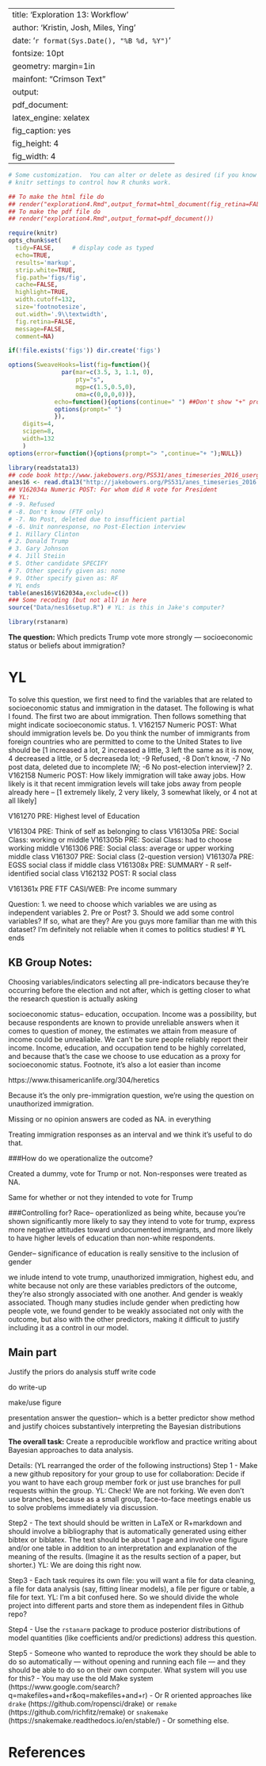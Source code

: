 --
title: 'Exploration 13: Workflow'
author: 'Kristin, Josh, Miles, Ying'
date: '`r format(Sys.Date(), "%B %d, %Y")`'
fontsize: 10pt
geometry: margin=1in
mainfont: "Crimson Text"
output:
  pdf_document:
    latex_engine: xelatex
    fig_caption: yes
    fig_height: 4
    fig_width: 4
---



```r
# Some customization.  You can alter or delete as desired (if you know what you are doing).
# knitr settings to control how R chunks work.

## To make the html file do
## render("exploration4.Rmd",output_format=html_document(fig_retina=FALSE))
## To make the pdf file do
## render("exploration4.Rmd",output_format=pdf_document())

require(knitr)
opts_chunk$set(
  tidy=FALSE,     # display code as typed
  echo=TRUE,
  results='markup',
  strip.white=TRUE,
  fig.path='figs/fig',
  cache=FALSE,
  highlight=TRUE,
  width.cutoff=132,
  size='footnotesize',
  out.width='.9\\textwidth',
  fig.retina=FALSE,
  message=FALSE,
  comment=NA)

if(!file.exists('figs')) dir.create('figs')

options(SweaveHooks=list(fig=function(){
			   par(mar=c(3.5, 3, 1.1, 0),
			       pty="s",
			       mgp=c(1.5,0.5,0),
			       oma=c(0,0,0,0))},
			 echo=function(){options(continue=" ") ##Don't show "+" prompts,
			 options(prompt=" ")
			 }),
	digits=4,
	scipen=8,
	width=132
	)
options(error=function(){options(prompt="> ",continue="+ ");NULL})
```


```r
library(readstata13)
## code book http://www.jakebowers.org/PS531/anes_timeseries_2016_userguidecodebook.pdf
anes16 <- read.dta13("http://jakebowers.org/PS531/anes_timeseries_2016.dta")
## V162034a Numeric POST: For whom did R vote for President
## YL:
# -9. Refused
# -8. Don't know (FTF only)
# -7. No Post, deleted due to insufficient partial
# -6. Unit nonresponse, no Post-Election interview
# 1. Hillary Clinton
# 2. Donald Trump
# 3. Gary Johnson
# 4. Jill Steiin
# 5. Other candidate SPECIFY
# 7. Other specify given as: none
# 9. Other specify given as: RF
# YL ends
table(anes16$V162034a,exclude=c())
### Some recoding (but not all) in here
source("Data/nes16setup.R") # YL: is this in Jake's computer?
```

```r
library(rstanarm)
```

**The question:** Which predicts Trump vote more strongly --- socioeconomic status or beliefs about immigration?

# YL
To solve this question, we first need to find the variables that are related to socioeconomic status and immigration in the dataset. The following is what I found. The first two are about immigration. Then follows something that might indicate socioeconomic status. 
1. V162157 Numeric POST: What should immigration levels be. Do you think the number of immigrants from foreign countries who are permitted to come to the United States to live should be [1 increased a lot, 2 increased a little, 3 left the same as it is now, 4 decreased a little, or 5 decreaseda lot; -9 Refused, -8 Don't know, -7 No post data, deleted due to incomplete IW; -6 No post-election interview]?
2. V162158 Numeric POST: How likely immigration will take away jobs. How likely is it that recent immigration levels will take jobs away from people already here -- [1 extremely likely, 2 very likely, 3 somewhat likely, or 4 not at all likely]

V161270 PRE: Highest level of Education

V161304 PRE: Think of self as belonging to class
V161305a PRE: Social Class: working or middle
V161305b PRE: Social Class: had to choose working middle
V161306 PRE: Social class: average or upper working middle class 
V161307 PRE: Social class (2-question version)
V161307a PRE: EGSS social class if middle class
V161308x PRE: SUMMARY - R self-identified social class
V162132 POST: R social class

V161361x PRE FTF CASI/WEB: Pre income summary

Question: 1. we need to choose which variables we are using as independent variables
2. Pre or Post?
3. Should we add some control variables? If so, what are they?
Are you guys more familiar than me with this dataset? I'm definitely not reliable when it comes to politics studies!
# YL ends

## KB Group Notes:
 Choosing variables/indicators
selecting all pre-indicators because they're occurring before the election and not after, which is getting closer to what the research question is actually asking

socioeconomic status-- education, occupation. Income was a possibility, but because respondents are known to provide unreliable answers when it comes to question of money, the estimates we attain from measure of income could be unrealiable. We can't be sure people reliably report their income. Income, education, and occupation tend to be highly correlated, and because that's the case we choose to use education as a proxy for socioeconomic status. Footnote, it's also a lot easier than income

https://www.thisamericanlife.org/304/heretics

Because it's the only pre-immigration question, we're using the question on unauthorized immigration. 

Missing or no opinion answers are coded as NA. in everything

Treating immigration responses as an interval and we think it's useful to do that.

###How do we operationalize the outcome? 

Created a dummy, vote for Trump or not. Non-responses were treated as NA.

Same for whether or not they intended to vote for Trump

###Controlling for?
Race-- operationlized as being white, because you're shown significantly more likely to say they intend to vote for trump, express more negative attitudes toward undocumented immigrants, and more likely to have higher levels of education than non-white respondents. 

Gender-- significance of education is really sensitive to the inclusion of gender

we inlude intend to vote trump, unauthorized immigration, highest edu, and white because not only are these variables predictors of the outcome, they're also strongly associated with one another. And gender is weakly associated. Though many studies include gender when predicting how people vote, we found gender to be weakly associated not only with the outcome, but also with the other predictors, making it difficult to justify including it as a control in our model. 

## Main part

Justify the priors
do analysis stuff
write code

do write-up

make/use figure

presentation
answer the question-- which is a better predictor
show method and justify choices
substantively interpreting the Bayesian distributions



 
**The overall task:** Create a reproducible workflow and practice writing about Bayesian approaches to data analysis.

Details: (YL rearranged the order of the following instructions)
Step 1
 - Make a new github repository for your group to use for collaboration: Decide if you want to have each group member fork or just use branches for pull requests within the group.
YL: Check! We are not forking. We even don't use branches, because as a small group, face-to-face meetings enable us to solve problems immediately via discussion.

Step2
- The text should should be written in LaTeX or R+markdown and should involve a bibliography that is automatically generated using either bibtex or biblatex. The text should be about 1 page and involve one figure and/or one table in addition to an interpretation and explanation of the meaning of the results. (Imagine it as the results section of a paper, but shorter.)
YL: We are doing this right now.

Step3
 - Each task requires its own file: you will want a file for data cleaning, a file for data analysis (say, fitting linear models), a file per figure or table, a file for text.
YL: I'm a bit confused here. So we should divide the whole project into different parts and store them as independent files in Github repo?

Step4
  - Use the `rstanarm` package to produce posterior distributions of model quantities (like coefficients and/or predictions) address this question.

Step5
 - Someone who wanted to reproduce the work they should be able to do so automatically --- without opening and running each file --- and they should be able to do so on their own computer. What system will you use for this?
    - You may use the old Make system (https://www.google.com/search?q=makefiles+and+r&oq=makefiles+and+r)
    - Or R oriented approaches like `drake` (https://github.com/ropensci/drake) or `remake` (https://github.com/richfitz/remake) or `snakemake` (https://snakemake.readthedocs.io/en/stable/)
    - Or something else.



# References